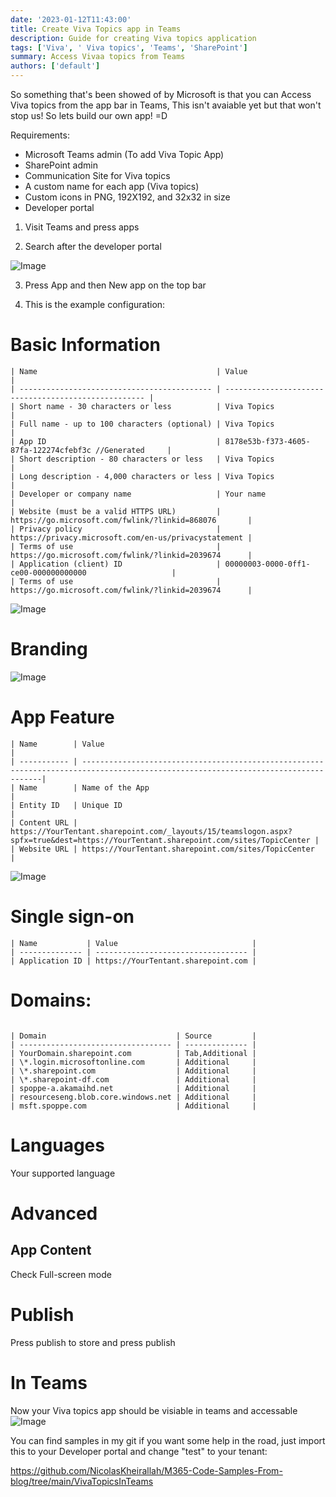 ```yaml
---
date: '2023-01-12T11:43:00'
title: Create Viva Topics app in Teams
description: Guide for creating Viva topics application
tags: ['Viva', ' Viva topics', 'Teams', 'SharePoint']
summary: Access Vivaa topics from Teams
authors: ['default']
---
```


So something that's been showed of by Microsoft is that you can Access Viva topics from the app bar in Teams, This isn't avaiable yet but that won't stop us!
So lets build our own app! =D

Requirements:

- Microsoft Teams admin (To add Viva Topic App)
- SharePoint admin
- Communication Site for Viva topics
- A custom name for each app (Viva topics)
- Custom icons in PNG, 192X192, and 32x32 in size
- Developer portal

1. Visit Teams and press apps

2. Search after the developer portal

![Image](/static/images/assets/VivaTopics/1.png)

3. Press App and then New app on the top bar

4. This is the example configuration:

# Basic Information

```
| Name                                        | Value                                                |
| ------------------------------------------- | ---------------------------------------------------- |
| Short name - 30 characters or less          | Viva Topics                                                  |
| Full name - up to 100 characters (optional) | Viva Topics                                                  |
| App ID                                      | 8178e53b-f373-4605-87fa-122274cfebf3c //Generated     |
| Short description - 80 characters or less   | Viva Topics                               |
| Long description - 4,000 characters or less | Viva Topics                                |
| Developer or company name                   | Your name                                            |
| Website (must be a valid HTTPS URL)         | https://go.microsoft.com/fwlink/?linkid=868076       |
| Privacy policy                              | https://privacy.microsoft.com/en-us/privacystatement |
| Terms of use                                | https://go.microsoft.com/fwlink/?linkid=2039674      |
| Application (client) ID                     | 00000003-0000-0ff1-ce00-000000000000                   |
| Terms of use                                | https://go.microsoft.com/fwlink/?linkid=2039674      |
```

![Image](/static/images/assets/VivaTopics/2.png)

# Branding

![Image](/static/images/assets/VivaTopics/4.png)

# App Feature

```
| Name        | Value                                                                                                                              |
| ----------- | -----------------------------------------------------------------------------------------------------------------------------------|
| Name        | Name of the App                                                                                                                    |
| Entity ID   | Unique ID                                                                                                                          |
| Content URL | https://YourTentant.sharepoint.com/_layouts/15/teamslogon.aspx?spfx=true&dest=https://YourTentant.sharepoint.com/sites/TopicCenter |
| Website URL | https://YourTentant.sharepoint.com/sites/TopicCenter                                                                               |
```

![Image](/static/images/assets/VivaTopics/3.png)

# Single sign-on

```
| Name           | Value                              |
| -------------- | ---------------------------------- |
| Application ID | https://YourTentant.sharepoint.com |
```

# Domains:

```

| Domain                             | Source         |
| ---------------------------------- | -------------- |
| YourDomain.sharepoint.com          | Tab,Additional |
| \*.login.microsoftonline.com       | Additional     |
| \*.sharepoint.com                  | Additional     |
| \*.sharepoint-df.com               | Additional     |
| spoppe-a.akamaihd.net              | Additional     |
| resourceseng.blob.core.windows.net | Additional     |
| msft.spoppe.com                    | Additional     |
```

# Languages

Your supported language

# Advanced

## App Content

Check Full-screen mode

# Publish

Press publish to store and press publish

# In Teams

Now your Viva topics app should be visiable in teams and accessable
![Image](/static/images/assets/VivaTopics/5.png)

You can find samples in my git if you want some help in the road, just import this to your Developer portal and change "test" to your tenant:

https://github.com/NicolasKheirallah/M365-Code-Samples-From-blog/tree/main/VivaTopicsInTeams
